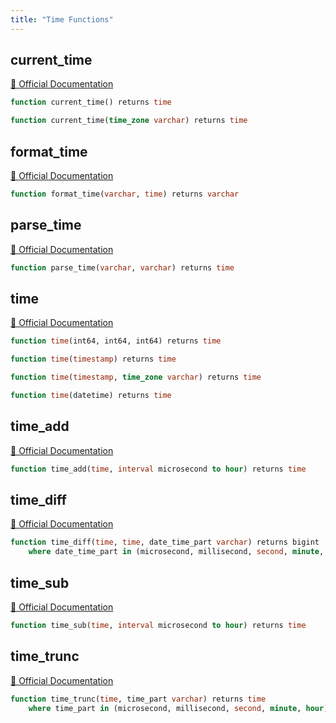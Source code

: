 ```yaml
---
title: "Time Functions"
---
```


## current_time
[🔗 Official Documentation](#https://cloud.google.com/bigquery/docs/reference/standard-sql/time_functions#current_time)

```sql
function current_time() returns time
```


```sql
function current_time(time_zone varchar) returns time
```


## format_time
[🔗 Official Documentation](#https://cloud.google.com/bigquery/docs/reference/standard-sql/time_functions#format_time)

```sql
function format_time(varchar, time) returns varchar
```


## parse_time
[🔗 Official Documentation](#https://cloud.google.com/bigquery/docs/reference/standard-sql/time_functions#parse_time)

```sql
function parse_time(varchar, varchar) returns time
```


## time
[🔗 Official Documentation](#https://cloud.google.com/bigquery/docs/reference/standard-sql/time_functions#time)

```sql
function time(int64, int64, int64) returns time
```


```sql
function time(timestamp) returns time
```


```sql
function time(timestamp, time_zone varchar) returns time
```


```sql
function time(datetime) returns time
```


## time_add
[🔗 Official Documentation](#https://cloud.google.com/bigquery/docs/reference/standard-sql/time_functions#time_add)

```sql
function time_add(time, interval microsecond to hour) returns time
```


## time_diff
[🔗 Official Documentation](#https://cloud.google.com/bigquery/docs/reference/standard-sql/time_functions#time_diff)

```sql
function time_diff(time, time, date_time_part varchar) returns bigint
	where date_time_part in (microsecond, millisecond, second, minute, hour)
```


## time_sub
[🔗 Official Documentation](#https://cloud.google.com/bigquery/docs/reference/standard-sql/time_functions#time_sub)

```sql
function time_sub(time, interval microsecond to hour) returns time
```


## time_trunc
[🔗 Official Documentation](#https://cloud.google.com/bigquery/docs/reference/standard-sql/time_functions#time_trunc)

```sql
function time_trunc(time, time_part varchar) returns time
	where time_part in (microsecond, millisecond, second, minute, hour)
```



